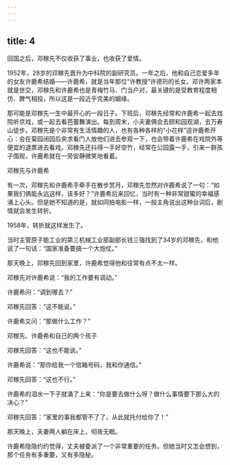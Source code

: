 ```yaml
---
---
---
```

title: 4
---



回国之后，邓稼先不仅收获了事业，也收获了爱情。

1952年，28岁的邓稼先晋升为中科院的副研究员。一年之后，他和自己恋爱多年的女友许鹿希结婚——许鹿希，就是当年那位“许教授”许德珩的长女。邓许两家本就是世交，邓稼先和许鹿希也是青梅竹马、门当户对，最关键的是受教育程度相仿、脾气相投，所以这是一段近乎完美的姻缘。

那可能是邓稼先一生中最开心的一段日子。下班后，邓稼先经常和许鹿希一起去戏院听京戏，或一起去看芭蕾舞演出。每到周末，小夫妻俩会去颐和园观湖，去万寿山徒步。邓稼先是个非常有生活情趣的人，也有各种各样的“小花样”逗许鹿希开心：会在菊园闭园后央求看门人放他们进去参观一下，也会带着许鹿希在戏院外等便宜的退票进去看戏。邓稼先还抖得一手好空竹，经常在公园露一手，引来一群孩子围观，许鹿希就在一旁安静微笑地看着。

邓稼先与许鹿希



有一次，邓稼先和许鹿希手牵手在散步赏月，邓稼先忽然对许鹿希说了一句：“如果我们俩能永远这样，该多好？”许鹿希后来回忆，当时有一种非常甜蜜的幸福感涌上心头。但是她不知道的是，就如同拍电影一样，一般主角说出这种台词后，剧情就会发生转折。

1958年，转折就这样发生了。

当时主管原子能工业的第三机械工业部副部长钱三强找到了34岁的邓稼先，和他说了一句话：“国家准备要搞一个大炮仗。”

那天晚上，邓稼先回到家里，许鹿希觉得他和往常有点不太一样。

邓稼先对许鹿希说：“我的工作要有调动。”

许鹿希问：“调到哪去？”

邓稼先回答：“这不能说。”

许鹿希又问：“那做什么工作？”

邓稼先、许鹿希和自己的两个孩子



邓稼先回答：“这也不能说。”

许鹿希说：“那你给我一个信箱号码，我和你通信。”

邓稼先回答：“这也不行。”

许鹿希的泪水一下子就涌了上来：“你是要去做什么呀？做什么事情要下那么大的决心？”

邓稼先回答：“家里的事我都管不了了，从此就托付给你了！”

那天晚上，夫妻两人躺在床上，彻夜无眠。

许鹿希隐隐约约觉得，丈夫被委派了一个非常重要的任务。但她当时又怎会想到，那个任务有多重要，又有多隐秘。
